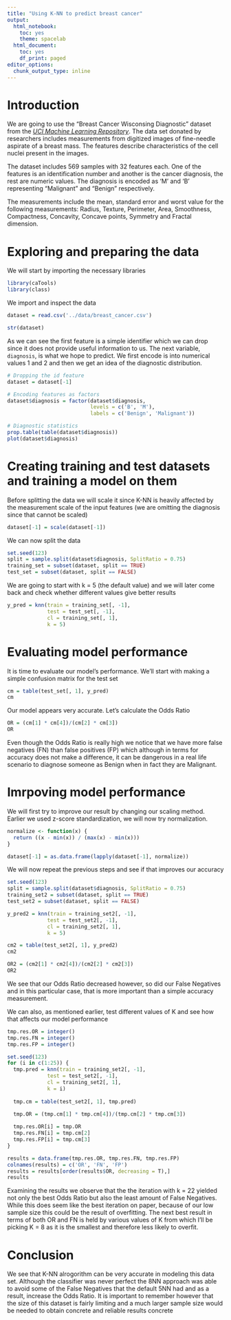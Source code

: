 ```yaml
---
title: "Using K-NN to predict breast cancer"
output:
  html_notebook:
    toc: yes
    theme: spacelab
  html_document:
    toc: yes
    df_print: paged
editor_options:
  chunk_output_type: inline
---
```


# Introduction

We are going to use the "Breast Cancer Wisconsing Diagnostic" dataset from the
*[UCI Machine Learning Repository](https://archive.ics.uci.edu/ml/index.php)*.
The data set donated by researchers includes measurements from digitized images
of fine-needle aspirate of a breast mass. The features describe characteristics 
of the cell nuclei present in the images.\

The dataset includes 569 samples with 32 features each. One of the features is 
an identification number and another is the cancer diagnosis, the rest are
numeric values. The diagnosis is encoded as 'M' and 'B' representing "Malignant"
and "Benign" respectively.\

The measurements include the mean, standard error and worst value for the 
following measurements: Radius, Texture, Perimeter, Area, Smoothness, 
Compactness, Concavity, Concave points, Symmetry and Fractal dimension.

# Exploring and preparing the data

We will start by importing the necessary libraries
```r
library(caTools)
library(class)
```

We import and inspect the data
```r
dataset = read.csv('../data/breast_cancer.csv')

str(dataset)
```
As we can see the first feature is a simple identifier which we can drop since 
it does not provide useful information to us. The next variable, ``diagnosis``,
is what we hope to predict. We first encode is into numerical values 1 and 2 
and then we get an idea of the diagnostic distribution.
```r
# Dropping the id feature
dataset = dataset[-1]

# Encoding features as factors
dataset$diagnosis = factor(dataset$diagnosis, 
                           levels = c('B', 'M'), 
                           labels = c('Benign', 'Malignant'))

# Diagnostic statistics
prop.table(table(dataset$diagnosis))
plot(dataset$diagnosis)
```
# Creating training and test datasets and training a model on them

Before splitting the data we will scale it since K-NN is heavily affected by
the measurement scale of the input features (we are omitting the diagnosis
since that cannot be scaled) 
```r
dataset[-1] = scale(dataset[-1])
```

We can now split the data
```r
set.seed(123)
split = sample.split(dataset$diagnosis, SplitRatio = 0.75)
training_set = subset(dataset, split == TRUE)
test_set = subset(dataset, split == FALSE)
```

We are going to start with k = 5 (the default value) and we will later come 
back and check whether different values give better results
```r
y_pred = knn(train = training_set[, -1],
             test = test_set[, -1],
             cl = training_set[, 1],
             k = 5)
```

# Evaluating model performance
It is time to evaluate our model's performance. We'll start with making a simple
confusion matrix for the test set
```r
cm = table(test_set[, 1], y_pred)
cm
```
Our model appears very accurate. Let's calculate the Odds Ratio
```r
OR = (cm[1] * cm[4])/(cm[2] * cm[3])
OR
```
Even though the Odds Ratio is really high we notice that we have more false
negatives (FN) than false positives (FP) which although in terms for accuracy
does not make a difference, it can be dangerous in a real life scenario to
diagnose someone as Benign when in fact they are Malignant.

# Imrpoving model performance

We will first try to improve our result by changing our scaling method. Earlier
we used z-score standardization, we will now try normalization.
```r
normalize <- function(x) {
  return ((x - min(x)) / (max(x) - min(x)))
}

dataset[-1] = as.data.frame(lapply(dataset[-1], normalize))
```

We will now repeat the previous steps and see if that improves our accuracy
```r
set.seed(123)
split = sample.split(dataset$diagnosis, SplitRatio = 0.75)
training_set2 = subset(dataset, split == TRUE)
test_set2 = subset(dataset, split == FALSE)

y_pred2 = knn(train = training_set2[, -1],
             test = test_set2[, -1],
             cl = training_set2[, 1],
             k = 5)

cm2 = table(test_set2[, 1], y_pred2)
cm2

OR2 = (cm2[1] * cm2[4])/(cm2[2] * cm2[3])
OR2
```
We see that our Odds Ratio decreased however, so did our False Negatives and 
in this particular case, that is more important than a simple accuracy 
measurement.

We can also, as mentioned earlier, test different values of K and see how that
affects our model performance
```r
tmp.res.OR = integer()
tmp.res.FN = integer()
tmp.res.FP = integer()

set.seed(123)
for (i in c(1:25)) {
  tmp.pred = knn(train = training_set2[, -1],
             test = test_set2[, -1],
             cl = training_set2[, 1],
             k = i)
  
  tmp.cm = table(test_set2[, 1], tmp.pred)
  
  tmp.OR = (tmp.cm[1] * tmp.cm[4])/(tmp.cm[2] * tmp.cm[3])

  tmp.res.OR[i] = tmp.OR
  tmp.res.FN[i] = tmp.cm[2]
  tmp.res.FP[i] = tmp.cm[3]
}

results = data.frame(tmp.res.OR, tmp.res.FN, tmp.res.FP)
colnames(results) = c('OR', 'FN', 'FP')
results = results[order(results$OR, decreasing = T),]
results
```
Examining the results we observe that the the iteration with k = 22 yielded not 
only the best Odds Ratio but also the least amount of False Negatives. While 
this does seem like the best iteration on paper, because of our low sample size
this could be the result of overfitting. The next best result in terms of both 
OR and FN is held by various values of K from which I'll be picking K = 8 as it 
is the smallest and therefore less likely to overfit.

# Conclusion
We see that K-NN alrogorithm can be very accurate in modeling this data set. 
Although the classifier was never perfect the 8NN approach was able to avoid 
some of the False Negatives that the default 5NN had and as a result, increase
the Odds Ratio. It is important to remember however that the size of this
dataset is fairly limiting and a much larger sample size would be needed to 
obtain concrete and reliable results
concrete 
